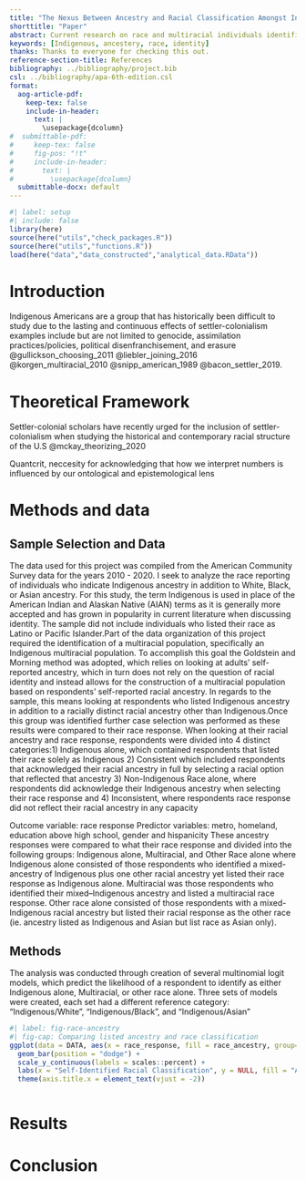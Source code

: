 ```yaml
---
title: "The Nexus Between Ancestry and Racial Classification Amongst Indigenous Americans"
shorttitle: "Paper"
abstract: Current research on race and multiracial individuals identifies that Indigenous racial identity is particularly fluid and often contested. Utilizing a settler-colonial theoretical framework, this research project aims to create a better understanding of Indigenous identity and answer how ancestry influences racial “decision-making” for Indigenous Americans. By leveraging census data from 2010-2020, the intricate relationship between individuals reported ancestry and their self-identified racial classification is investigated by employing multinomial logistic regression models to delineate the relationship between various predictors and the likelihooTed to identify as Indigenous alone, multi-racial or to distance and ultimately reject their Indigenous ancestry and identity in favor of their other racial identity.
keywords: [Indigenous, ancestery, race, identity]
thanks: Thanks to everyone for checking this out.
reference-section-title: References
bibliography: ../bibliography/project.bib
csl: ../bibliography/apa-6th-edition.csl
format:
  aog-article-pdf:
    keep-tex: false
    include-in-header: 
      text: |
        \usepackage{dcolumn}
#  submittable-pdf:
#     keep-tex: false
#     fig-pos: "!t"
#     include-in-header: 
#       text: |
#         \usepackage{dcolumn}
  submittable-docx: default
---
```


```r
#| label: setup
#| include: false
library(here)
source(here("utils","check_packages.R"))
source(here("utils","functions.R"))
load(here("data","data_constructed","analytical_data.RData"))
```

# Introduction

Indigenous Americans are a group that has historically been difficult to study due to the lasting and continuous effects of settler-colonialism examples include but are not limited to genocide, assimilation practices/policies, political disenfranchisement, and erasure @gullickson_choosing_2011 @liebler_joining_2016 @korgen_multiracial_2010 @snipp_american_1989 @bacon_settler_2019.

# Theoretical Framework

Settler-colonial scholars have recently urged for the inclusion of settler-colonialism when studying the historical and contemporary racial structure of the U.S @mckay_theorizing_2020

Quantcrit, neccesity for acknowledging that how we interpret numbers is influenced by our ontological and epistemological lens

# Methods and data
## Sample Selection and Data
The data used for this project was compiled from the American Community Survey data for the years 2010 - 2020. I seek to analyze the race reporting of individuals who indicate Indigenous ancestry in addition to White, Black, or Asian ancestry. For this study, the term Indigenous is used in place of the American Indian and Alaskan Native (AIAN) terms as it is generally more accepted and has grown in popularity in current literature when discussing identity. The sample did not include individuals who listed their race as Latino or Pacific Islander.Part of the data organization of this project required the identification of a multiracial population, specifically an Indigenous multiracial population. To accomplish this goal the Goldstein and Morning method was adopted, which relies on looking at adults' self-reported ancestry, which in turn does not rely on the question of racial identity and instead allows for the construction of a multiracial population based on respondents' self-reported racial ancestry. In regards to the sample, this means looking at respondents who listed Indigenous ancestry in addition to a racially distinct racial ancestry other than Indigenous.Once this group was identified further case selection was performed as these results were compared to their race response. When looking at their racial ancestry and race response, respondents were divided into 4 distinct categories:1) Indigenous alone, which contained respondents that listed their race solely as Indigenous 2) Consistent which included respondents that acknowledged their racial ancestry in full by selecting a racial option that reflected that ancestry 3) Non-Indigenous Race alone, where respondents did acknowledge their Indigenous ancestry when selecting their race response and 4) Inconsistent, where respondents race response did not reflect their racial ancestry in any capacity

Outcome variable: race response
Predictor variables: metro, homeland, education above high school, gender and hispanicity 
These ancestry responses were compared to what their race response and divided into the following groups: Indigenous alone, Multiracial, and Other Race alone where Indigenous alone consisted of those respondents who identified a mixed-ancestry of Indigenous plus one other racial ancestry yet listed their race response as Indigenous alone. Multiracial was those respondents who identified their mixed--Indigenous ancestry and listed a multiracial race response. Other race alone consisted of those respondents with a mixed-Indigenous racial ancestry but listed their racial response as the other race (ie. ancestry listed as Indigenous and Asian but list race as Asian only). 

## Methods
The analysis was conducted through creation of several multinomial logit models, which predict the likelihood of a respondent to identify as either Indigenous alone, Multiracial, or other race alone. Three sets of models were created, each set had a different reference category: "Indigenous/White", "Indigenous/Black", and "Indigenous/Asian"
```r
#| label: fig-race-ancestry
#| fig-cap: Comparing listed ancestry and race classification
ggplot(data = DATA, aes(x = race_response, fill = race_ancestry, group=race_ancestry, y=after_stat(prop))) + 
  geom_bar(position = "dodge") +
  scale_y_continuous(labels = scales::percent) +
  labs(x = "Self-Identified Racial Classification", y = NULL, fill = "Ancestry")+
  theme(axis.title.x = element_text(vjust = -2))
```

```r
```

# Results


# Conclusion
